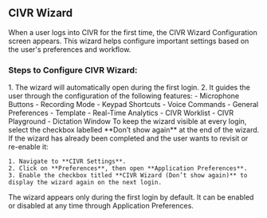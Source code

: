 ## CIVR Wizard

When a user logs into CIVR for the first time, the CIVR Wizard Configuration screen appears. This wizard helps configure important settings based on the user's preferences and workflow.

### Steps to Configure CIVR Wizard:

<Steps>
  <Step title="Initial Launch">
    1. The wizard will automatically open during the first login.
    2. It guides the user through the configuration of the following features:
       - Microphone Buttons
       - Recording Mode
       - Keypad Shortcuts
       - Voice Commands
       - General Preferences
       - Template
       - Real-Time Analytics
       - CIVR Worklist
       - CIVR Playground
       - Dictation Window
  </Step>
  <Step title="Optional: Show Wizard on Every Login">
    To keep the wizard visible at every login, select the checkbox labelled **Don’t show again** at the end of the wizard.
  </Step>
  <Step title="Accessing the Wizard Again from Settings">
    If the wizard has already been completed and the user wants to revisit or re-enable it:

    1. Navigate to **CIVR Settings**.
    2. Click on **Preferences**, then open **Application Preferences**.
    3. Enable the checkbox titled **CIVR Wizard (Don’t show again)** to display the wizard again on the next login.
  </Step>
</Steps>

<Note>
  The wizard appears only during the first login by default. It can be enabled or disabled at any time through Application Preferences.
</Note>